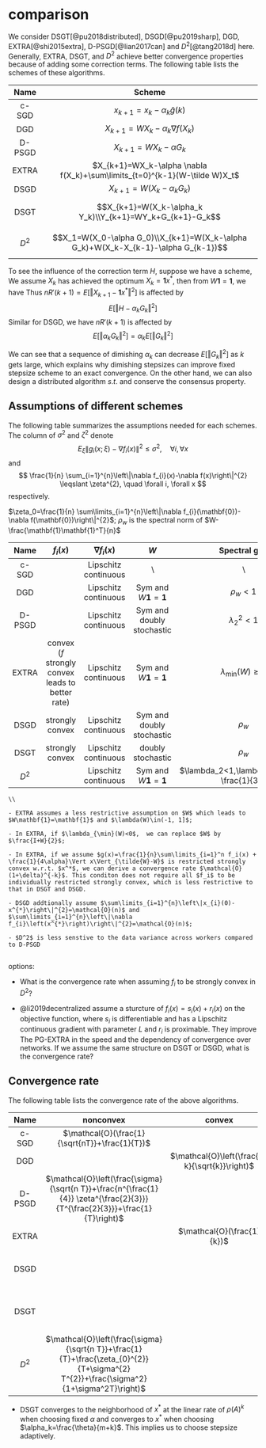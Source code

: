 # comparison

We consider DSGT[@pu2018distributed], DSGD[@pu2019sharp], DGD, EXTRA[@shi2015extra], D-PSGD[@lian2017can] and $D^2$[@tang2018d] here. Generally, EXTRA, DSGT, and $D^2$ achieve better convergence properties because of adding some correction terms. The following table lists the schemes of these algorithms. 


|  Name  | Scheme                                                       |
| :----: | :----------------------------------------------------------: |
| c-SGD  | $x_{k+1}=x_k-\alpha_k\tilde g(k)$                            |
|  DGD   | $X_{k+1}=WX_k-\alpha_k\nabla f(X_k)$                         |
| D-PSGD | $X_{k+1}=WX_{k}-\alpha G_k$                                  |
| EXTRA  | $X_{k+1}=WX_k-\alpha \nabla f(X_k)+\sum\limits_{t=0}^{k-1}(W-\tilde W)X_t$ |
|  DSGD  | $X_{k+1}=W(X_k-\alpha_{k}G_k)$                               |
|  DSGT  | $$X_{k+1}=W(X_k-\alpha_k Y_k)\\Y_{k+1}=WY_k+G_{k+1}-G_k$$      |
| $D^2$  | $$X_1=W(X_0-\alpha G_0)\\X_{k+1}=W(X_k-\alpha G_k)+W(X_k-X_{k-1}-\alpha G_{k-1})$$ |

To see the influence of the correction term $H$, suppose we have a scheme, 
\begin{equation}
X_{k+1}=W(X_k-\alpha_k G_k+H)
(\#eq:Hcor)
\end{equation}
We assume $X_k$ has achieved the optimum $X_k=\mathbf{1}{x^*}$, then from $W\mathbf{1}=\mathbf{1}$, we have 
\begin{align}
X_{k+1}=\mathbf{1}x^*-\alpha_kWG_k+WH
\end{align}
Thus $nR'(k+1)=E\left[\Vert X_{k+1}-\mathbf{1}x^*\Vert^2\right]$ is affected by 
$$
E\left[\Vert H-\alpha_k G_k\Vert^2\right]
$$
Similar for DSGD, we have $nR'(k+1)$ is affected by 
$$
E\left[\Vert\alpha_k G_k\Vert^2 \right]=\alpha_k E\left[\Vert G_k\Vert^2 \right]
$$

We can see that a sequence of dimishing $\alpha_k$ can decrease $E\left[\Vert G_k\Vert^2 \right]$ as $k$ gets large, which explains why dimishing stepsizes can improve fixed stepsize scheme to an exact convergence. On the other hand, we can also design a distributed algorithm $s.t.$
\begin{equation}
E\left[\Vert H-\alpha_k G_k\Vert^2\right]\leq \left[\Vert\alpha_k G_k\Vert^2 \right]
(\#eq:design)
\end{equation}
and conserve the consensus property.

## Assumptions of different schemes

The following table summarizes the assumptions needed for each schemes. The column of $\sigma^2$ and $\zeta^2$ denote 
$$
E_{\xi }\left\|g_{i}(x ; \xi)-\nabla f_{i}(x)\right\|^{2} \leqslant \sigma^{2}, \quad \forall i, \forall x
$$
and 
$$
\frac{1}{n} \sum_{i=1}^{n}\left\|\nabla f_{i}(x)-\nabla f(x)\right\|^{2} \leqslant \zeta^{2}, \quad \forall i, \forall x
$$
respectively.

$\zeta_0=\frac{1}{n} \sum\limits_{i=1}^{n}\left\|\nabla f_{i}(\mathbf{0})-\nabla f(\mathbf{0})\right\|^{2}$; $\rho_w$ is the spectral norm of $W-\frac{\mathbf{1}\mathbf{1}^T}{n}$


|  Name  |                     $f_i(x)$                      |   $\nabla f_i(x)$    |               $W$                |                Spectral gap                |  $\sigma^2$  |  $\zeta^2$   |
| :----: | :-----------------------------------------------: | :------------------: | :------------------------------: | :----------------------------------------: | :----------: | :----------: |
| c-SGD  |                                                   | Lipschitz continuous |           $\backslash$           |                $\backslash$                | $\backslash$ | $\backslash$ |
|  DGD   |                                                   | Lipschitz continuous | Sym and $W\mathbf{1}=\mathbf{1}$ |                 $\rho_w<1$                 | $\backslash$ | $\backslash$ |
| D-PSGD |                                                   | Lipschitz continuous |    Sym and doubly stochastic     |   $\lambda_2^2<1$    |      Y       |      Y       |
| EXTRA  | convex ($f$ strongly convex leads to better rate) | Lipschitz continuous | Sym and $W\mathbf{1}=\mathbf{1}$ |           $\lambda_\min(W)\geq0$           | $\backslash$ | $\backslash$ |
|  DSGD  |                  strongly convex                  | Lipschitz continuous |    Sym and doubly stochastic     |                  $\rho_w$                  |      Y       |      N       |
|  DSGT  |                  strongly convex                  | Lipschitz continuous |        doubly stochastic         |                  $\rho_w$                  |      Y       |      N       |
| $D^2$  |                                                   | Lipschitz continuous | Sym and $W\mathbf{1}=\mathbf{1}$ | $\lambda_2<1,\lambda_\min\geq-\frac{1}{3}$ |      Y       |  $\zeta_0$   |


```remark
\\

- EXTRA assumes a less restrictive assumption on $W$ which leads to $W\mathbf{1}=\mathbf{1}$ and $\lambda(W)\in(-1, 1]$;

- In EXTRA, if $\lambda_{\min}(W)<0$,  we can replace $W$ by $\frac{I+W}{2}$;

- In EXTRA, if we assume $g(x)=\frac{1}{n}\sum\limits_{i=1}^n f_i(x) + \frac{1}{4\alpha}\Vert x\Vert_{\tilde{W}-W}$ is restricted strongly convex w.r.t. $x^*$, we can derive a convergence rate $\mathcal{O}(1+\delta)^{-k}$. This conditon does not require all $f_i$ to be individually restricted strongly convex, which is less restrictive to that in DSGT and DSGD.

- DSGD addtionally assume $\sum\limits_{i=1}^{n}\left\|x_{i}(0)-x^{*}\right\|^{2}=\mathcal{O}(n)$ and $\sum\limits_{i=1}^{n}\left\|\nabla f_{i}\left(x^{*}\right)\right\|^{2}=\mathcal{O}(n)$;

- $D^2$ is less senstive to the data variance across workers compared to D-PSGD


```

options:

- What is the convergence rate when assuming $f_i$ to be strongly convex in $D^2$?

- @li2019decentralized assume a sturcture of $f_i(x)=s_i(x)+r_i(x)$ on the objective function, where $s_i$ is differentiable and has a Lipschitz continuous gradient with parameter $L$ and $r_i$ is proximable. They improve The PG-EXTRA in the speed and the dependency of convergence over networks. If we assume the same structure on DSGT or DSGD, what is the convergence rate?


## Convergence rate

The following table lists the convergence rate of the above algorithms. 

|  Name  |                          nonconvex                           |                      convex                      |                       strongly convex                        |
| :----: | :----------------------------------------------------------: | :----------------------------------------------: | :----------------------------------------------------------: |
| c-SGD  |        $\mathcal{O}(\frac{1}{\sqrt{nT}}+\frac{1}{T})$        |                                                  |          $\mathcal{O}(\frac{1}{nk}+\frac{1}{k^2})$           |
|  DGD   |                                                              | $\mathcal{O}\left(\frac{\ln k}{\sqrt{k}}\right)$ |                                                              |
| D-PSGD | $\mathcal{O}\left(\frac{\sigma}{\sqrt{n T}}+\frac{n^{\frac{1}{4}} \zeta^{\frac{2}{3}}}{T^{\frac{2}{3}}}+\frac{1}{T}\right)$ |                                                  |                                                              |
| EXTRA  |                                                              |            $\mathcal{O}(\frac{1}{k})$            |                $\mathcal{O}((1+\delta)^{-k})$                |
|  DSGD  |                                                              |                                                  | $\mathcal{O}\left(\frac{1}{nk}+\frac{1}{k^{1.5}}+\frac{1}{k^2}\right)$ |
|  DSGT  |                                                              |                                                  | $\mathcal{O}\left(\frac{1}{nk} +\frac{1}{k^{\theta\mu}}+\frac{1}{k^2} \right)$ |
| $D^2$  | $\mathcal{O}\left(\frac{\sigma}{\sqrt{n T}}+\frac{1}{T}+\frac{\zeta_{0}^{2}}{T+\sigma^{2} T^{2}}+\frac{\sigma^2}{1+\sigma^2T}\right)$ |                                                  |                                                              |



* DSGT converges to the neighborhood of $x^*$ at the linear rate of $\rho(A)^k$ when choosing fixed $\alpha$ and converges to $x^*$ when choosing $\alpha_k=\frac{\theta}{m+k}$. This implies us to choose stepsize adaptively.

  

